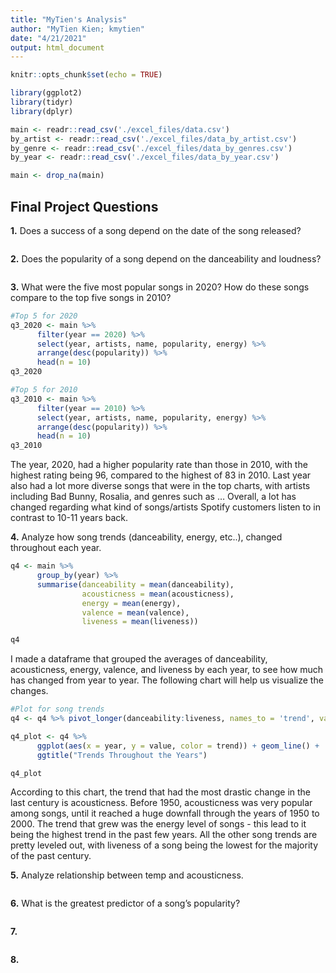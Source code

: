 ```yaml
---
title: "MyTien's Analysis"
author: "MyTien Kien; kmytien"
date: "4/21/2021"
output: html_document
---
```


```r
knitr::opts_chunk$set(echo = TRUE)
```

```r
library(ggplot2)
library(tidyr)
library(dplyr)

main <- readr::read_csv('./excel_files/data.csv')
by_artist <- readr::read_csv('./excel_files/data_by_artist.csv')
by_genre <- readr::read_csv('./excel_files/data_by_genres.csv')
by_year <- readr::read_csv('./excel_files/data_by_year.csv')

main <- drop_na(main)
```

## Final Project Questions

**1.** Does a success of a song depend on the date of the song released?
```r

```


**2.** Does the popularity of a song depend on the danceability and loudness?
```r

```


**3.** What were the five most popular songs in 2020? How do these songs compare to the top five songs in 2010?
```r
#Top 5 for 2020
q3_2020 <- main %>%
      filter(year == 2020) %>%
      select(year, artists, name, popularity, energy) %>%
      arrange(desc(popularity)) %>%
      head(n = 10)
q3_2020

#Top 5 for 2010
q3_2010 <- main %>%
      filter(year == 2010) %>%
      select(year, artists, name, popularity, energy) %>%
      arrange(desc(popularity)) %>%
      head(n = 10)
q3_2010
```

The year, 2020, had a higher popularity rate than those in 2010, with the highest rating being 96, compared to the highest of 83 in 2010. Last year also had a lot more diverse songs that were in the top charts, with artists including Bad Bunny, Rosalia, and genres such as ... Overall, a lot has changed regarding what kind of songs/artists Spotify customers listen to in contrast to 10-11 years back.


**4.** Analyze how song trends (danceability, energy, etc..), changed throughout each year.
```r
q4 <- main %>% 
      group_by(year) %>%
      summarise(danceability = mean(danceability),
                acousticness = mean(acousticness),
                energy = mean(energy),
                valence = mean(valence),
                liveness = mean(liveness))

q4
```

I made a dataframe that grouped the averages of danceability, acousticness, energy, valence, and liveness by each year, to see how much has changed from year to year. The following chart will help us visualize the changes.


```r
#Plot for song trends
q4 <- q4 %>% pivot_longer(danceability:liveness, names_to = 'trend', values_to = 'value')

q4_plot <- q4 %>% 
      ggplot(aes(x = year, y = value, color = trend)) + geom_line() + 
      ggtitle("Trends Throughout the Years")

q4_plot
```

According to this chart, the trend that had the most drastic change in the last century is acousticness. Before 1950, acousticness was very popular among songs, until it reached a huge downfall through the years of 1950 to 2000. The trend that grew was the energy level of songs - this lead to it being the highest trend in the past few years. All the other song trends are pretty leveled out, with liveness of a song being the lowest for the majority of the past century.


**5.** Analyze relationship between temp and acousticness.
```r

```


**6.** What is the greatest predictor of a song's popularity?
```r

```


**7.**
```r

```


**8.**
```r

```


